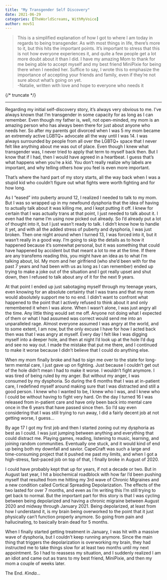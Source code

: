 ```yaml
---
title: "My Transgender Self Discovery"
date: 2021-06-29
categories: [TheWorldScreams, WithMyVoice]
author: mov51
---
```


> This is a simplified explanation of how I got to where I am today in regards to being transgender. As with most things in life, there’s more to it, but this hits the important points. It’s important to stress that this is not how everyone experiences it, and quite a few people get a lot more doubt about it than I did. I have my amazing Mom to thank for me being able to accept myself and my best friend MiniPixie for being there when I needed her. Suffice to say, I wrote this to emphasize the importance of accepting your friends and family, even if they’re not sure about what’s going on yet.  
-Natalie, written with love and hope to everyone who needs it

{/* truncate */}

---


Regarding my initial self-discovery story, it’s always very obvious to me. I’ve always known that I’m transgender in some capacity for as long as I can remember. Even though my father is, well, not open-minded, my mom is an amazing person who has always been there for just about anyone who needs her. So after my parents got divorced when I was 5 my mom became an extremely active LGBTQ+ advocate all the way until I was 14. I was always surrounded by people from all over the LGBTQ+ space that I never felt like anything about me was out of place. Even though I knew what transgender was, I never tried to apply that term to myself back then. But I know that if I had, then I would have agreed in a heartbeat. I guess that’s what happens when you’re a kid. You don’t really realize why labels are important, and why telling others how you feel is even more important.  

That’s where the hard part of my story starts, all the way back when I was a stupid kid who couldn’t figure out what fights were worth fighting and for how long.  

As I “eased” into puberty around 12, I realized I needed to talk to my mom. But I was so wrapped up in my newfound dysphoria that the idea of having to actually talk about it was killing me, and I kept putting it off. I knew for certain that I was actually trans at that point, I just needed to talk about it. I even had the name I’m using now picked out already. So I’d already put a lot of thought into it, but I just wasn’t ready to talk. I didn’t know how to handle it yet, and with all the added stress of puberty and dysphoria, I was just broken.
Then one night around when I turned 13, I was forced into it, but it wasn’t really in a good way. I’m going to skip the details as to how it happened because it’s somewhat personal, but it was something that could have happened by accident but that meant a lot to me at the time. If there are any transfems reading this, you might have an idea as to what I’m talking about, lol. My mom and her girlfriend (who she’d been with for the past 7 years and had been with us as long as I can remember) ended up trying to make a joke out of the situation and I got really upset and shut down, then I refused to talk about any of it for the next 9 years.  

At that point I ended up just sabotaging myself through my teenage years, even knowing for an absolute certainty that I was trans and that my mom would absolutely support me to no end. I didn’t want to confront what happened to the point that I actively refused to think about it and only remembered it when I was alone. When I wasn’t alone, I was just angry all the time. Any little thing would set me off. Anyone not doing what I expected of them or what I had assumed was correct would send me into an unparalleled rage. Almost everyone assumed I was angry at the world, and to some extent, I am now, but the only excuse I have for how I acted back then was that I was angry at myself. Every day I felt like I was digging myself into a deeper hole, and then at night I’d look up at the hole I’d dug and see no way out. I made the mistake that put me there, and I continued to make it worse because I didn’t believe that I could do anything else.   

When my mom finally broke and had to sign me over to the state for long-term mental care, I just gave up on fighting. Just because I couldn’t get out of the hole didn’t mean I had to make it worse. I wouldn’t fight anymore. I was tired of being ruled by my anger. But without my anger, I was consumed by my dysphoria. So during the 6 months that I was at in-patient care, I redefined myself around making sure that I was distracted and still a good person. I knew who I wanted to be, I knew who I was, and I knew who I could be without having to fight very hard. On the day I turned 16 I was released from in-patient care and have only been back into mental care once in the 6 years that have passed since then. So I’d say even considering that I was still trying to run away, I did a fairly decent job at not getting worse, I guess...  

By age 17 I got my first job and then I started zoning out my dysphoria as best as I could. I was just jumping between anything and everything that could distract me. Playing games, reading, listening to music, learning, and joining random communities. Eventually one stuck, and it would kind of end up being both my downfall and savior. CapeCraft was such a large and time-consuming project that it pushed me past my limits, and when I got a high-stress, fast-paced job on top of that, I finally broke in August of 2020.  

I could have probably kept that up for years, if not a decade or two. But in August last year, I hit a biochemical roadblock with how far I’d been pushing myself that resulted from me hitting my 3rd wave of Chronic Migraines and a new condition called Cortical Spreading Depolarization. The effects of the two lasted for over 7 months, and even as I’m writing this I’m still trying to get back to normal. But the important part for this story is that I was cycling between being depolarized and having a chronic migraine between August 2020 and midway through January 2021. Being depolarized, at least from how I understand it, is my brain being overworked to the point that it just physically can’t function properly anymore. So going from pain and hallucinating, to basically brain dead for 5 months.  

When I finally started getting treatment in January, I was hit with a massive wave of dysphoria, but I couldn’t keep running anymore. Since the main thing that triggers the depolarization is overworking my brain, they had instructed me to take things slow for at least two months until my next appointment. So I had to reassess my situation, and I suddenly realized I am an idiot and came out as trans to my best friend, MiniPixie, and then my mom a couple of weeks later.  

The End. *Kinda...*
